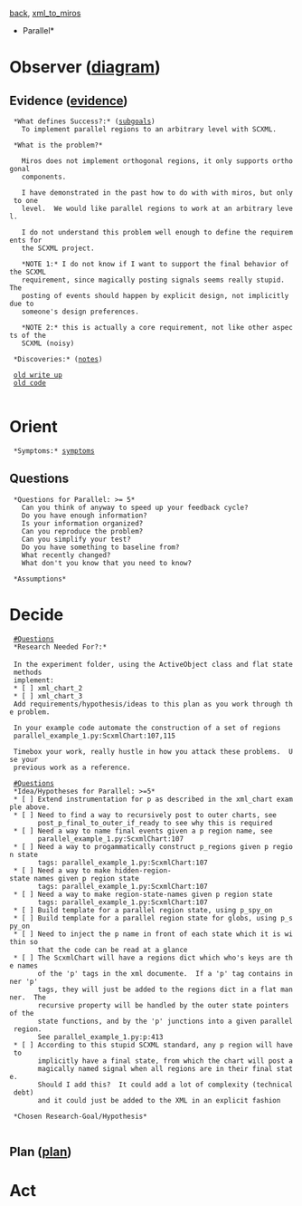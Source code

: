[[subgoals.xml_to_miros|back]],  [[xml_to_miros]]
*Parallel*
= Observer ([[local:C:/Vim8.1/.vim/ooda.pdf|diagram]]) = 
== Evidence ([[evidence.parallel|evidence]]) ==

  *What defines Success?:* ([[subgoals.parallel|subgoals]])
    To implement parallel regions to an arbitrary level with SCXML.

  *What is the problem?*
  
    Miros does not implement orthogonal regions, it only supports orthogonal
    components.
    
    I have demonstrated in the past how to do with with miros, but only to one
    level.  We would like parallel regions to work at an arbitrary level.
    
    I do not understand this problem well enough to define the requirements for
    the SCXML project.
    
    *NOTE 1:* I do not know if I want to support the final behavior of the SCXML
    requirement, since magically posting signals seems really stupid.  The
    posting of events should happen by explicit design, not implicitly due to
    someone's design preferences.
    
    *NOTE 2:* this is actually a core requirement, not like other aspects of the
    SCXML (noisy)

  *Discoveries:* ([[notes.parallel|notes]])
  
  [[file:///C:/github/miros/docs/othogonalregions.html|old write up]]
  [[https://github.com/aleph2c/miros/blob/master/examples/xml_chart.py|old code]]
  
= Orient =
  *Symptoms:* [[symptoms.parallel|symptoms]]

== Questions ==
  *Questions for Parallel: >= 5*
    Can you think of anyway to speed up your feedback cycle?
    Do you have enough information?
    Is your information organized?
    Can you reproduce the problem?
    Can you simplify your test?
    Do you have something to baseline from?
    What recently changed?
    What don't you know that you need to know?
  
  *Assumptions*

= Decide =
  [[#Questions]]
  *Research Needed For?:*
 
  In the experiment folder, using the ActiveObject class and flat state methods
  implement:
  * [ ] xml_chart_2
  * [ ] xml_chart_3 
  Add requirements/hypothesis/ideas to this plan as you work through the problem.
  
  In your example code automate the construction of a set of regions
  parallel_example_1.py:ScxmlChart:107,115
  
  Timebox your work, really hustle in how you attack these problems.  Use your
  previous work as a reference.

  [[#Questions]]
  *Idea/Hypotheses for Parallel: >=5*
  * [ ] Extend instrumentation for p as described in the xml_chart example above.
  * [ ] Need to find a way to recursively post to outer charts, see
        post_p_final_to_outer_if_ready to see why this is required
  * [ ] Need a way to name final events given a p region name, see
        parallel_example_1.py:ScxmlChart:107
  * [ ] Need a way to progammatically construct p_regions given p region state
        tags: parallel_example_1.py:ScxmlChart:107
  * [ ] Need a way to make hidden-region-state names given p region state
        tags: parallel_example_1.py:ScxmlChart:107
  * [ ] Need a way to make region-state-names given p region state
        tags: parallel_example_1.py:ScxmlChart:107
  * [ ] Build template for a parallel region state, using p_spy_on
  * [ ] Build template for a parallel region state for globs, using p_spy_on
  * [ ] Need to inject the p name in front of each state which it is within so
        that the code can be read at a glance
  * [ ] The ScxmlChart will have a regions dict which who's keys are the names
        of the 'p' tags in the xml documente.  If a 'p' tag contains inner 'p'
        tags, they will just be added to the regions dict in a flat manner.  The
        recursive property will be handled by the outer state pointers of the
        state functions, and by the 'p' junctions into a given parallel region.
        See parallel_example_1.py:p:413
  * [ ] According to this stupid SCXML standard, any p region will have to
        implicitly have a final state, from which the chart will post a
        magically named signal when all regions are in their final state.
        Should I add this?  It could add a lot of complexity (technical debt)
        and it could just be added to the XML in an explicit fashion

  *Chosen Research-Goal/Hypothesis*
    

== Plan ([[plan.parallel|plan]]) ==

= Act =
  

